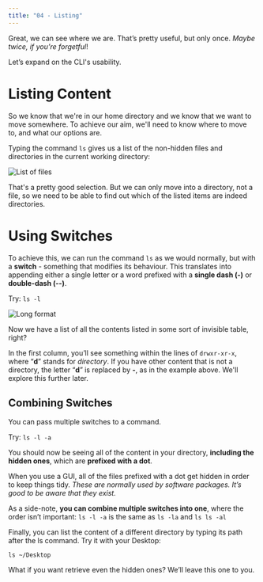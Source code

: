 ```yaml
---
title: "04 - Listing"
---
```


Great, we can see where we are. That’s pretty useful, but only once. *Maybe twice, if you’re forgetful*!

Let’s expand on the CLI's usability.


# Listing Content

So we know that we're in our home directory and we know that we want to move somewhere. To achieve our aim, we'll need to know where to move to, and what our options are.

Typing the command `ls` gives us a list of the non-hidden files and directories in the current working directory:

![List of files](https://firebasestorage.googleapis.com/v0/b/avocado-on-toast.appspot.com/o/course%2F3-ls.png?alt=media&token=485c3263-ea85-45e1-a56e-c3fc0956ad09)

That's a pretty good selection. But we can only move into a directory, not a file, so we need to be able to find out which of the listed items are indeed directories.


# Using Switches

To achieve this, we can run the command `ls` as we would normally, but with a **switch** - something that modifies its behaviour. This translates into appending either a single letter or a word prefixed with a **single dash (-)** or **double-dash (--)**.

Try: `ls -l`

![Long format](https://firebasestorage.googleapis.com/v0/b/avocado-on-toast.appspot.com/o/course%2F4-ls-long.png?alt=media&token=14874124-f951-40dc-9e7b-afe44f4e8f37)

Now we have a list of all the contents listed in some sort of invisible table, right?

In the first column, you’ll see something within the lines of `drwxr-xr-x`, where “**d**” stands for *directory*. If you have other content that is not a directory, the letter “**d**” is replaced by **-**, as in the example above. We'll explore this further later.

## Combining Switches

You can pass multiple switches to a command.

Try: `ls -l -a`

You should now be seeing all of the content in your directory, **including the hidden ones**, which are **prefixed with a dot**.

When you use a GUI, all of the files prefixed with a dot get hidden in order to keep things tidy. *These are normally used by software packages. It’s good to be aware that they exist.*

As a side-note, **you can combine multiple switches into one**, where the order isn’t important:
`ls -l -a` is the same as `ls -la` and `ls ls -al`

Finally, you can list the content of a different directory by typing its path after the ls command. Try it with your Desktop:

`ls ~/Desktop`

What if you want retrieve even the hidden ones? We’ll leave this one to you.